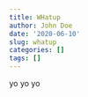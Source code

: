 ```yaml
---
title: WHatup
author: John Doe
date: '2020-06-10'
slug: whatup
categories: []
tags: []
---
```

yo yo yo
